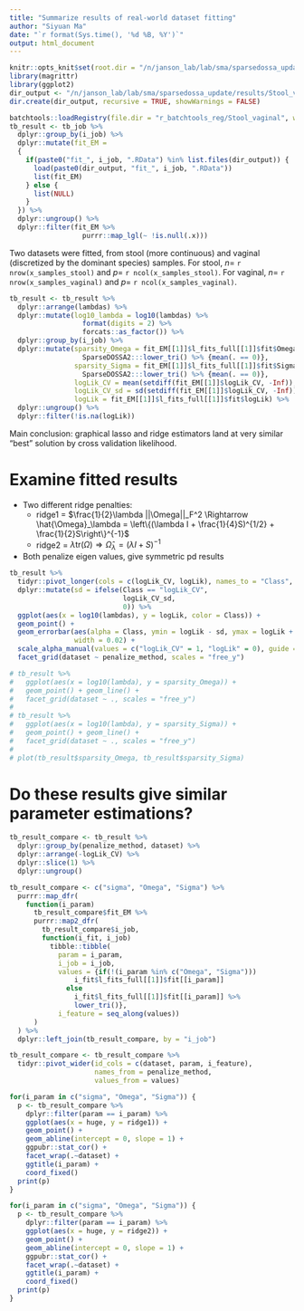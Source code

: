 ```yaml
---
title: "Summarize results of real-world dataset fitting"
author: "Siyuan Ma"
date: "`r format(Sys.time(), '%d %B, %Y')`"
output: html_document
---
```


```r
knitr::opts_knit$set(root.dir = "/n/janson_lab/lab/sma/sparsedossa_update/")
library(magrittr)
library(ggplot2)
dir_output <- "/n/janson_lab/lab/sma/sparsedossa_update/results/Stool_vaginal/"
dir.create(dir_output, recursive = TRUE, showWarnings = FALSE)
```

```r
batchtools::loadRegistry(file.dir = "r_batchtools_reg/Stool_vaginal", writeable = FALSE)
tb_result <- tb_job %>% 
  dplyr::group_by(i_job) %>% 
  dplyr::mutate(fit_EM = 
  {
    if(paste0("fit_", i_job, ".RData") %in% list.files(dir_output)) {
      load(paste0(dir_output, "fit_", i_job, ".RData"))
      list(fit_EM)
    } else {
      list(NULL)
    }
  }) %>% 
  dplyr::ungroup() %>% 
  dplyr::filter(fit_EM %>% 
                  purrr::map_lgl(~ !is.null(.x)))
```

Two datasets were fitted, from stool (more continuous) and vaginal (discretized by the dominant species) samples. For stool, $n=$ `r nrow(x_samples_stool)` and $p=$ `r ncol(x_samples_stool)`. For vaginal, $n=$ `r nrow(x_samples_vaginal)` and $p=$ `r ncol(x_samples_vaginal)`.

```r
tb_result <- tb_result %>% 
  dplyr::arrange(lambdas) %>% 
  dplyr::mutate(log10_lambda = log10(lambdas) %>% 
                  format(digits = 2) %>% 
                  forcats::as_factor()) %>% 
  dplyr::group_by(i_job) %>% 
  dplyr::mutate(sparsity_Omega = fit_EM[[1]]$l_fits_full[[1]]$fit$Omega %>% 
                  SparseDOSSA2:::lower_tri() %>% {mean(. == 0)},
                sparsity_Sigma = fit_EM[[1]]$l_fits_full[[1]]$fit$Sigma %>% 
                  SparseDOSSA2:::lower_tri() %>% {mean(. == 0)},
                logLik_CV = mean(setdiff(fit_EM[[1]]$logLik_CV, -Inf)),
                logLik_CV_sd = sd(setdiff(fit_EM[[1]]$logLik_CV, -Inf)),
                logLik = fit_EM[[1]]$l_fits_full[[1]]$fit$logLik) %>% 
  dplyr::ungroup() %>% 
  dplyr::filter(!is.na(logLik))
```
Main conclusion: graphical lasso and ridge estimators land at very similar "best" solution by cross validation likelihood.

# Examine fitted results



* Two different ridge penalties:
  * ridge1 = $\frac{1}{2}\lambda ||\Omega||_F^2 \Rightarrow \hat{\Omega}_\lambda = \left\{(\lambda I + \frac{1}{4}S)^{1/2} + \frac{1}{2}S\right\}^{-1}$
  * ridge2 = $\lambda \text{tr}(\Omega) \Rightarrow \hat{\Omega}_\lambda = (\lambda I + S)^{-1}$
* Both penalize eigen values, give symmetric pd results

```r
tb_result %>% 
  tidyr::pivot_longer(cols = c(logLik_CV, logLik), names_to = "Class", values_to = "logLik") %>% 
  dplyr::mutate(sd = ifelse(Class == "logLik_CV",
                            logLik_CV_sd,
                            0)) %>% 
  ggplot(aes(x = log10(lambdas), y = logLik, color = Class)) +
  geom_point() +
  geom_errorbar(aes(alpha = Class, ymin = logLik - sd, ymax = logLik + sd),
                width = 0.02) +
  scale_alpha_manual(values = c("logLik_CV" = 1, "logLik" = 0), guide = FALSE) +
  facet_grid(dataset ~ penalize_method, scales = "free_y")

# tb_result %>%
#   ggplot(aes(x = log10(lambda), y = sparsity_Omega)) +
#   geom_point() + geom_line() +
#   facet_grid(dataset ~ ., scales = "free_y")
# 
# tb_result %>%
#   ggplot(aes(x = log10(lambda), y = sparsity_Sigma)) +
#   geom_point() + geom_line() +
#   facet_grid(dataset ~ ., scales = "free_y")
# 
# plot(tb_result$sparsity_Omega, tb_result$sparsity_Sigma)
```

# Do these results give similar parameter estimations?
```r
tb_result_compare <- tb_result %>%
  dplyr::group_by(penalize_method, dataset) %>% 
  dplyr::arrange(-logLik_CV) %>% 
  dplyr::slice(1) %>% 
  dplyr::ungroup()

tb_result_compare <- c("sigma", "Omega", "Sigma") %>% 
  purrr::map_dfr(
    function(i_param) 
      tb_result_compare$fit_EM %>% 
      purrr::map2_dfr(
        tb_result_compare$i_job,
        function(i_fit, i_job)
          tibble::tibble(
            param = i_param,
            i_job = i_job,
            values = {if(!(i_param %in% c("Omega", "Sigma")))
                i_fit$l_fits_full[[1]]$fit[[i_param]]
              else
                i_fit$l_fits_full[[1]]$fit[[i_param]] %>% 
                lower_tri()},
            i_feature = seq_along(values))
      )
  ) %>% 
  dplyr::left_join(tb_result_compare, by = "i_job")

tb_result_compare <- tb_result_compare %>% 
  tidyr::pivot_wider(id_cols = c(dataset, param, i_feature),
                     names_from = penalize_method,
                     values_from = values)

for(i_param in c("sigma", "Omega", "Sigma")) {
  p <- tb_result_compare %>% 
    dplyr::filter(param == i_param) %>% 
    ggplot(aes(x = huge, y = ridge1)) +
    geom_point() +
    geom_abline(intercept = 0, slope = 1) +
    ggpubr::stat_cor() +
    facet_wrap(.~dataset) +
    ggtitle(i_param) +
    coord_fixed()
  print(p)
}

for(i_param in c("sigma", "Omega", "Sigma")) {
  p <- tb_result_compare %>% 
    dplyr::filter(param == i_param) %>% 
    ggplot(aes(x = huge, y = ridge2)) +
    geom_point() +
    geom_abline(intercept = 0, slope = 1) +
    ggpubr::stat_cor() +
    facet_wrap(.~dataset) +
    ggtitle(i_param) +
    coord_fixed()
  print(p)
}
```
